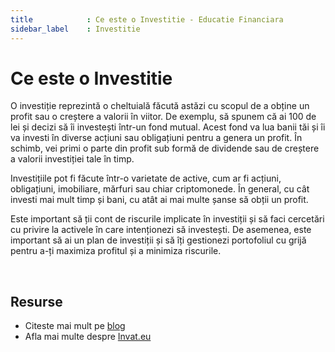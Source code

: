 ```yaml
---
title            : Ce este o Investitie - Educatie Financiara 
sidebar_label    : Investitie
---
```


# Ce este o Investitie

O investiție reprezintă o cheltuială făcută astăzi cu scopul de a obține un profit sau o creștere a valorii în viitor. 
De exemplu, să spunem că ai 100 de lei și decizi să îi investești într-un fond mutual. 
Acest fond va lua banii tăi și îi va investi în diverse acțiuni sau obligațiuni pentru a genera un profit. 
În schimb, vei primi o parte din profit sub formă de dividende sau de creștere a valorii investiției tale în timp.

Investițiile pot fi făcute într-o varietate de active, cum ar fi acțiuni, obligațiuni, imobiliare, mărfuri sau chiar criptomonede. 
În general, cu cât investi mai mult timp și bani, cu atât ai mai multe șanse să obții un profit. 

Este important să ții cont de riscurile implicate în investiții și să faci cercetări cu privire la activele în care intenționezi să investești. 
De asemenea, este important să ai un plan de investiții și să îți gestionezi portofoliul cu grijă pentru a-ți maximiza profitul și a minimiza riscurile.

<br />

## Resurse

- Citeste mai mult pe [blog](https://www.blog.invat.eu/)
- Afla mai multe despre [Invat.eu](/intro) 
